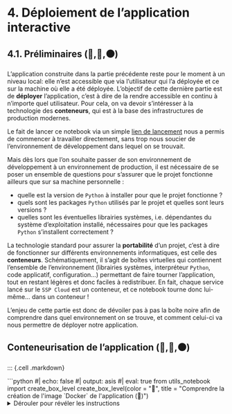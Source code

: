 # 4. Déploiement de l'application interactive

## 4.1. Préliminaires (🔵,🔴,⚫)

L'application construite dans la partie précédente reste pour le moment à un niveau local: elle n'est accessible que via l'utilisateur qui l'a déployée et ce sur la machine où elle a été déployée. L'objectif de cette dernière partie est de **déployer** l'application, c'est à dire de la rendre accessible en continu à n'importe quel utilisateur. Pour cela, on va devoir s'intéresser à la technologie des **conteneurs**, qui est à la base des infrastructures de production modernes.

Le fait de lancer ce notebook via un simple [lien de lancement](LIEN A METTRE) nous a permis de commencer à travailler directement, sans trop nous soucier de l'environnement de développement dans lequel on se trouvait.

Mais dès lors que l'on souhaite passer de son environnement de développement à un environnement de production, il est nécessaire de se poser un ensemble de questions pour s'assurer que le projet fonctionne ailleurs que sur sa machine personnelle :

- quelle est la version de `Python` à installer pour que le projet fonctionne ?
- quels sont les packages `Python` utilisés par le projet et quelles sont leurs versions ?
- quelles sont les éventuelles librairies systèmes, i.e. dépendantes du système d'exploitation installé, nécessaires pour que les packages `Python` s'installent correctement ?

La technologie standard pour assurer la **portabilité** d'un projet, c'est à dire de fonctionner sur différents environnements informatiques, est celle des **conteneurs**. Schématiquement, il s'agit de boîtes virtuelles qui contiennent l'ensemble de l’environnement (librairies systèmes, interpréteur `Python`, code applicatif, configuration...) permettant de faire tourner l’application, tout en restant légères et donc faciles à redistribuer. En fait, chaque service lancé sur le `SSP Cloud` est un conteneur, et ce notebook tourne donc lui-même... dans un conteneur !

L'enjeu de cette partie est donc de dévoiler pas à pas la boîte noire afin de comprendre dans quel environnement on se trouve, et comment celui-ci va nous permettre de déployer notre application.

## Conteneurisation de l'application (🔵,🔴,⚫)

::: {.cell .markdown}
<!----- boite 🔵 ----->

```{=html}
```python
#| echo: false
#| output: asis
#| eval: true
from utils_notebook import create_box_level
create_box_level(color = "🔵", title = "Comprendre la création de l'image `Docker` de l'application (🔵)")
```
<details>
<summary>Dérouler pour révéler les instructions</summary>
```

Le projet contient à la racine un fichier `Dockerfile`. Il s'agit de la "recette" de construction de l'image `Docker` de l'application, i.e. qui spécifie l'environnement nécessaire à son bon fonctionnement.

En vous inspirant de la [documentation Streamlit](https://docs.streamlit.io/knowledge-base/tutorials/deploy/docker#create-a-dockerfile) (en Anglais) ou bien de cette [page de cours](https://ensae-reproductibilite.github.io/website/chapters/portability.html#dockerfile), essayez de comprendre pas à pas les étapes de construction de l'image `Docker` de l'application.

```{=html}
</details>
</div>
```

<!----- end 🔵 ----->
:::

::: {.cell .markdown}
<!----- boite 🔴, ⚫ ----->

```{=html}
```python
#| echo: false
#| output: asis
#| eval: true
from utils_notebook import create_box_level
create_box_level(color = "grey", title = "Créer le `Dockerfile` de l'application (🔴, ⚫)")
```
<details>
<summary>Dérouler pour révéler les instructions</summary>
```

Une image `Docker` est construite à partir d'un fichier spécifique généralement placé à la racine du projet, le `Dockerfile`. Sans regarder le `Dockerfile` existant dans le projet, et en vous inspirant de la [documentation Streamlit](https://docs.streamlit.io/knowledge-base/tutorials/deploy/docker#create-a-dockerfile) (en Anglais), essayez de construire le `Dockerfile` pertinent pour l'application, puis comparez votre solution à l'existant.

Quelques consignes supplémentaires :
- on utilisera comme image de base `inseefrlab/onyxia-jupyter-python:py3.10.9`
- on se mettra en utilisateur *root* via l'[instruction USER](https://docs.docker.com/engine/reference/builder/#user)
- on aura besoin d'installer les librairies système suivantes via `apt-get` : `ffmpeg, libsm6, libxext6, libzbar0`
- on copiera tous les fichiers du projet local sur l'image `Docker` à l'aide de l'[instruction COPY](https://docs.docker.com/engine/reference/builder/#copy)
- on fera tourner l'application sur le port `8000` du conteneur (qu'il faudra donc prendre soin d'exposer)
- on ne fera pas de `HEALTHCHECK`

```{=html}
</details>
</div>
```

<!----- end 🔴, ⚫ ----->
:::

::: {.cell .markdown}
<!----- boite ⚫ ----->

```{=html}
```python
#| echo: false
#| output: asis
#| eval: true
from utils_notebook import create_box_level
create_box_level(color = "⚫", title = "Construire l'image `Docker` de l'application par intégration continue (⚫)")
```
<details>
<summary>Dérouler pour révéler les instructions</summary>
```

Une fois le `Dockerfile` construit (du moins sa première version), on va l'utiliser pour construire une image `Docker` (la "boîte" virtuelle) et mettre celle-ci sur un registre (répertoire d'images) afin que celle-ci puisse être réutilisée dans un autre environnement que celui où on l'a développée.

On pourrait faire cela "à la main" en ligne de commandes (cf. [documentation Docker](https://docs.docker.com/get-started/02_our_app/)), mais on va plutôt automatiser le processus en passant par un *pipeline* (série d'étapes) d'intégration continue.

Ainsi, à chaque mise à jour du code source de l'application (nouvelles fonctionnalités, correction de bugs, etc.), notre image sera automatiquement mise à jour.

Les étapes à suivre sont les suivantes :

- si nécessaire, créer un compte personnel sur [GitHub](https://github.com) et sur le [DockerHub](https://hub.docker.com/) (registre d'images open-source)
- bien s'assurer que le `Dockerfile` obtenu à l'étape précédente est identique à celui existant dans le projet
- [forker](https://docs.github.com/fr/get-started/quickstart/fork-a-repo) le [dépôt du projet](https://github.com/InseeFrLab/funathon2023_sujet4) afin de l'avoir dans votre espace personnel sur `GitHub`
- [cloner](https://docs.github.com/fr/repositories/creating-and-managing-repositories/cloning-a-repository) le dépôt forké (i.e. de la forme `votre_nom_utilisateur_gh/funathon2023_sujet4`) via un terminal
- créer un nouveau dépôt public sur le `DockerHub`
- créer les secrets `DOCKERHUB_USERNAME` et `DOCKERHUB_TOKEN` (cf. [documentation Docker](https://docs.docker.com/build/ci/github-actions/#step-one-create-the-repository)), nécessaires pour que le CI `GitHub` puisse pousser une image sur le `DockerHub`
- ajuster le fichier d'intégration continue (`.github/workflows/docker.yaml`) pour que le dépôt sur lequel est envoyé l'image ne soit plus `inseefrlab/funathon2023_sujet4` mais `votre_nom_utilisateur_dh/funathon2023_sujet4`
- *commit*/*push* les changements sur `GitHub`
- si tout s'est bien passé, une action devrait se lancer (cf. onglet `Actions` du dépôt) afin de construire l'image et de l'envoyer sur le `DockerHub`
- si l'action s'est bien déroulée (flèche verte), aller vérifier que l'image est bien disponible dans votre espace sur le `DockerHub`

```{=html}
</details>
</div>
```

<!----- end ⚫ ----->
:::



## Déploiement sur le `SSP Cloud`

Maintenant que l'image de notre application est disponible sur le `DockerHub`, elle peut à présent être récupérée (*pull*) et déployée sur n'importe quel environnement. Dans notre cas, on va la déployer sur un cluster `Kubernetes`, l'infrastructure sous-jacente du `SSP Cloud`. Le fonctionnement de `Kubernetes` est assez technique, mais l'on pourra s'abstraire de certaines parties selon le niveau de difficulté choisi.


::: {.cell .markdown}
<!----- boite 🔴,⚫ ----->

```{=html}
```python
#| echo: false
#| output: asis
#| eval: true
from utils_notebook import create_box_level
create_box_level(color = "grey", title = "Déploiement de l'application à partir du `DockerHub` `InseeFrLab` (🔴,⚫)")
```
<details>
<summary>Dérouler pour révéler les instructions</summary>
```

En amont de ce projet, nous avons construit une image `Docker` fonctionnelle de l'application, disponible sur le `DockerHub` dans l'espace [inseefrlab](https://hub.docker.com/repository/docker/inseefrlab/funathon2023_sujet4). Nous avons également créés dans le répertoire `deployment/` à la racine du projet les trois fichiers standards nécessaires au déploiement d'une application sur `Kubernetes`. 

Afin de déployer l'application, suivre les instructions suivantes :

- inspecter les fichiers `deployment.yml`, `service.yml` et `ingress.yml` et repérer les éléments suivants :
    - où est spécifiée l'image que l'on va déployer. Pour la difficulté ⚫: remplacer l'image actuelle par celle que vous avez construite et envoyée sur le `DockerHub` dans la partie précédente
    - où sont spécifiées les ressources computationnelles que l'on va allouer à l'application
    - où est défini le port que l'on a exposé dans le `Dockerfile`. Pour la difficulté ⚫: si vous n'avez pas exposé l'application sur le port `8000`, modifier cette ligne
    - où est défini le port sur lequel on va exposer l'application sur le cluster `Kubernetes`
    - où est définie l'URL à laquelle on va exposer l'application pour que les utilisateurs puissent s'y connecter. La modifier (à 2 reprises) pour y indiquer une adresse personalisée pour votre déploiement. Seule contrainte : elle doit être de la forme : `*.lab.sspcloud.fr` 
- ouvrir un terminal dans le service `Jupyter`
- se placer dans le projet du funathon : `cd funathon2023_sujet4`
- appliquer les contrats de déploiement : `kubernetes apply -f deployment/`
- vérifier le lancement du conteneur : `watch kubernetes get pods`. Le nom associé devrait être de la forme `funathon2023-sujet4-****-*****`
- une fois que le conteneur est indiqué comme `Running`, entrer dans un navigateur l'URL que vous avez spécifié dans le fichier `ingress.yml`, et vérifier que l'application fonctionne correctement

```{=html}
</details>
</div>
```

<!----- end 🔴,⚫ ----->
:::

Votre application est maintenant déployée, vous pouvez partager cette URL avec n'importe quel utilisateur dans le monde !
